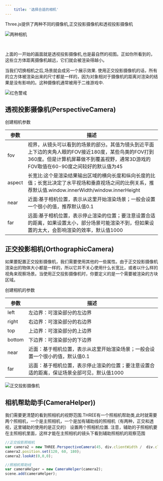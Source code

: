 ```yaml
---
    title: '选择合适的相机'
---
```


Three.js提供了两种不同的摄像机,正交投影摄像机和透视投影摄像机

![两种相机](./assets/both-camera.png)


<Scene/>

<br/>

上面的一开始的画面就是透视投影摄像机,也是最自然的视图。正如你所看到的，这些立方体距离摄像机越远，它们就会被渲染得越小。

当我们切换相机之后,场景就会成另一个展示效果.
使用正交投影摄像机的话，所有的立方体被渲染出来的尺寸都是一样的，因为对象相对于摄像机的距离对渲染的结果是没有影响的。这种摄像机通常被用于二维游戏中.

![红色警戒](./assets/red-alert.jpg)

## 透视投影摄像机(PerspectiveCamera)



创建相机参数

|参数|描述|
|---|---|
|fov|视界，从镜头可以看到的场景的部分。其值为镜头到近平面上下边的夹角人眼的FOV接近180度，某些鸟类的FOV打到360度。但是计算机屏幕做不到覆盖视野，通常3D游戏的FOV取值在60-90度之间较好的默认值为45|
|aspect|长宽比:这个是渲染结果输出区域的横向长度和纵向长度的比值；长宽比决定了水平视场和垂直视场之间的比例关系，推荐默认值.window.innerWidth/window.innerHeight|
|near|近面:基于相机位置，表示从这里开始渲染场景；一般会设置一个很小的值，推荐默认值0.1|
|far|远面:基于相机位置，表示停止渲染的位置；要注意设置合适的距离，如果设置太小，部分场景可能渲染不到，但如果设置的太大，会影响渲染的效率，默认值1000|

<Frustum3d width='50%' />

## 正交投影相机(OrthographicCamera)

如果要配置正交投影摄像机，我们需要使用其他的一些属性。由于正交投影摄像机渲染出的物体大小都是一样的，所以它并不关心使用什么长宽比，或者以什么样的视角来观察场景。当使用正交投影摄像机时，你要定义的是一个需要被渲染的方块区域。

创建相机的参数

|参数|描述|
|---|---|
|left|左边界：可渲染部分的左边界|
|right|右边界：可渲染部分的右边界|
|top|上边界：可渲染部分的上边界|
|bottom|下边界：可渲染部分的下边界|
|near|近面：基于相机位置，表示从这里开始渲染场景；一般会设置一个很小的值，默认值0.1|
|far|远面：基于相机位置，表示停止渲染的位置；要注意设置合适的距离，保证场景全部可见，默认值1000|

![正交投影摄像机](./assets/orthographic-camera.png)



## 相机帮助助手(CameraHelper))

我们需要更清楚的看到照相机的视野范围.THREE有一个照相机帮助类,此时就需要两个照相机，一个是主照相机，一个是加有辅助线的照相机（有两种，正交和透视，这里辅助的使用的是正交的） 设置两个照相机位置.
注意，辅助的子照相机要在主照相机里面，这样才能在主照相机的镜头下看到辅助照相机的观察范围


<SceneB />


```jsx title='chapter-02/07b-both-cameras.jsx'
//正交投影照相机
var camera2 = new THREE.PerspectiveCamera(45, div.clientWidth /  div.clientHeight, 10, 1000);
camera2.position.set(120, 60, 180);
camera2.lookAt(0,0,0);

//照相机帮助线
var cameraHelper = new CameraHelper(camera2);
scene.add(cameraHelper);
```